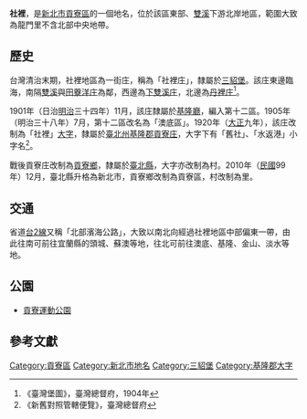 {{noteTA
|1 = zh-cn:庄; zh-hk:庄; zh-tw:庄;
}}
'''社裡'''，是[[新北市|新北市]][[貢寮區|貢寮區]]的一個地名，位於該區東部、[[雙溪_(新北市)|雙溪]]下游北岸地區，範圍大致為龍門里不含北部中央地帶。

==歷史==
台灣清治末期，社裡地區為一街庄，稱為「社裡庄」，隸屬於[[三貂堡|三貂堡]]。該庄東邊臨海，南隔[[雙溪_(新北市)|雙溪]]與[[田藔洋庄|田藔洋庄]]為鄰，西邊為[[下雙溪_(新北市)|下雙溪庄]]，北邊為[[丹裡庄|丹裡庄]]<ref>《臺灣堡圖》，臺灣總督府，1904年</ref>。

1901年（日治[[明治|明治]]三十四年）11月，該庄隸屬於[[基隆廳|基隆廳]]，編入第十二區。1905年（明治三十八年）7月，第十二區改名為「澳底區」。1920年（[[大正|大正]]九年），該庄改制為「社裡」[[大字|大字]]，隸屬於[[臺北州|臺北州]][[基隆郡|基隆郡]][[貢寮庄|貢寮庄]]，大字下有「舊社」、「水返港」小字名<ref>《新舊對照管轄便覽》，臺灣總督府</ref>。

戰後貢寮庄改制為[[貢寮鄉|貢寮鄉]]，隸屬於[[臺北縣|臺北縣]]，大字亦改制為村。2010年（[[中華民國|民國]]99年）12月，臺北縣升格為新北市，貢寮鄉改制為貢寮區，村改制為里。

==交通==
省道[[台2線|台2線]]又稱「北部濱海公路」，大致以南北向經過社裡地區中部偏東一帶，由此往南可前往宜蘭縣的頭城、蘇澳等地，往北可前往澳底、基隆、金山、淡水等地。

==公園==
*[[貢寮運動公園|貢寮運動公園]]

==參考文獻==
{{reflist}}

{{基隆郡}}

[[Category:貢寮區|Category:貢寮區]]
[[Category:新北市地名|Category:新北市地名]]
[[Category:三貂堡|Category:三貂堡]]
[[Category:基隆郡大字|Category:基隆郡大字]]